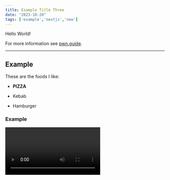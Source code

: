 ```yaml
---
title: Example Title Three
date: "2023-10-20"
tags: ['example','nextjs','new']
---
```


<CustomImage src="https://raw.githubusercontent.com/Vishal-Chandrasekaran/test-mdx-blogposts/main/images/js.png" alt="ChatGPT provides the benefits of Static-Site Generation" />


Hello World!



For more information see [pwn.guide](https://pwn.guide).

---

## Example

These are the foods I like:

- **PIZZA**

- Kebab

- Hamburger

### Example

<Video id="NiljDyzAOcI?si=BjmObvFYD8SwDV_z"/>

I love to code. Here is an example JavaScript code:

```js
console.log("Example")
```

We can also create a table.

| Wrestler                | Origin       |
| ----------------------- | ------------ | 
| Mike                    | USA          |
| John                    | UK           |
| Steeve                  | Australia    |
